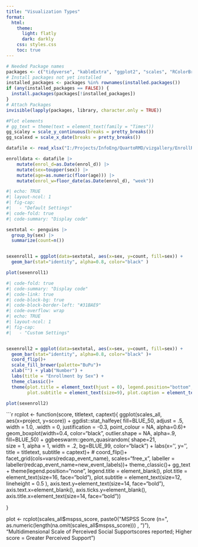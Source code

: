 ```yaml
---
title: "Visualization Types"
format:
  html:
    theme: 
      light: flatly
      dark: darkly
    css: styles.css
    toc: true
---
```



```r

# Needed Package names
packages <- c("tidyverse", "kableExtra", "ggplot2", "scales", "RColorBrewer", "zoo", "readxl" , "rmarkdown", "htmltools", "palmerpenguins")
# Install packages not yet installed
installed_packages <- packages %in% rownames(installed.packages())
if (any(installed_packages == FALSE)) {
  install.packages(packages[!installed_packages])
}
# Attach Packages
invisible(lapply(packages, library, character.only = TRUE))

#Plot elements
# gg_text = theme(text = element_text(family = "Times"))
gg_scaley = scale_y_continuous(breaks = pretty_breaks())
gg_scalexd = scale_x_date(breaks = pretty_breaks())
```

```r
datafile <- read_xlsx("I:/Projects/InfoEng/QuartoRMD/vizgallery/EnrollReport_Input_Example.xlsx",  guess_max = 1000)

enrolldata <- datafile |> 
    mutate(enrol_d=as.Date(enrol_d)) |> 
    mutate(sex=toupper(sex)) |>  
    mutate(age=as.numeric(floor(age))) |> 
    mutate(enrol_w=floor_date(as.Date(enrol_d), "week")) 

```

```r
#| echo: TRUE
#| layout-ncol: 1
#| fig-cap: 
#|   - "Default Settings"
#| code-fold: true
#| code-summary: "Display code"

sextotal <- penguins |> 
  group_by(sex) |> 
  summarize(count=n())


sexenroll1 = ggplot(data=sextotal, aes(x=sex, y=count, fill=sex)) + 
  geom_bar(stat="identity", alpha=0.8, color="black" )

plot(sexenroll1)
```

```r
#| code-fold: true
#| code-summary: "Display code"
#| code-link: true
#| code-block-bg: true
#| code-block-border-left: "#31BAE9"
#| code-overflow: wrap
#| echo: TRUE
#| layout-ncol: 1
#| fig-cap: 
#|   - "Custom Settings"


sexenroll2 = ggplot(data=sextotal, aes(x=sex, y=count, fill=sex)) + 
  geom_bar(stat="identity", alpha=0.8, color="black" )+
  coord_flip()+
  scale_fill_brewer(palette="BuPu")+
  xlab("") + ylab("Number") + 
  labs(title = "Enrollment by Sex") +
  theme_classic()+
  theme(plot.title = element_text(hjust = 0), legend.position="bottom", legend.title = element_blank(), 
        plot.subtitle = element_text(size=9), plot.caption = element_text(hjust=0)) 

plot(sexenroll2)

```


```r


rcplot <- function(score, titletext, captext){
  ggplot(scales_all, aes(x=project, y=score)) + 
    ggdist::stat_halfeye(
      fill=BLUE_50,
      adjust = .5, 
      width = 1.0, 
      .width = 0, 
      justification = -0.3, 
      point_colour = NA,
      alpha=0.6)+
  geom_boxplot(width=0.4, color="black", outlier.shape = NA, alpha=.9, fill=BLUE_50) +
  ggbeeswarm::geom_quasirandom(
    shape=21,                           
    size = 1,
    alpha = 1,
    width = .2,
    bg=BLUE_99,
    color="black") +
  labs(x='', y='', title = titletext, subtitle = captext)+
  # coord_flip()+
    facet_grid(cols=vars(redcap_event_name), scales="free_x", labeller = labeller(redcap_event_name=new_event_labels))+
  theme_classic()+
  gg_text +
  theme(legend.position="none", legend.title = element_blank(), 
        plot.title = element_text(size=16, face="bold"),
        plot.subtitle = element_text(size=12, lineheight = 0.5 ), axis.text.y=element_text(size=14, face="bold"), axis.text.x=element_blank(),
        axis.ticks.y=element_blank(), axis.title.x=element_text(size=14, face="bold"))

}

plot <- rcplot(scales_all$mspss_score,
              paste0("MSPSS Score (n=", as.numeric(length(na.omit(scales_all$mspss_score))) , ")"),
                "Multidimensional Scale of Perceived Social Support\nMean scores reported; Higher score = Greater Perceived Support")

